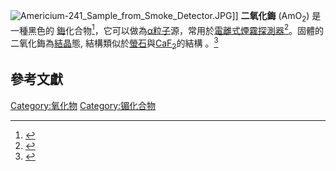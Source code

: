 {{Chembox
| Verifiedfields = changed
| Watchedfields = changed
| verifiedrevid = 404138578
| ImageFile = CaF2 polyhedra.png
|  ImageFile_Ref = {{Chemboximage|correct|??}}
|  ImageSize = 244
|  ImageName = 白色是氧，綠色是鋂
| IUPACName = Americium(IV) oxide
| SystematicName = 
|Section1={{Chembox Identifiers
| CASNo_Ref = {{cascite|correct|CAS}}
| CASNo = 12005-67-3
| PubChem = 57461988
| EC_number = 234-471-0
| MeSHName = 
| SMILES = [O--].[O--].[Am+4]
| StdInChI = 1S/Am.2O/q+4;2*-2
| StdInChI_Ref = {{stdinchicite|changed|chemspider}}
| StdInChIKey = GABXYUQCUHMHDP-UHFFFAOYSA-N
| StdInChIKey_Ref = {{stdinchicite|changed|chemspider}}
}}
|Section2 = {{Chembox Properties
|  Formula=AmO<sub>2</sub>
|  ExactMass =  274.990 g mol<sup>-1</sup>
|  Appearance = 黑色結晶}}
| Section3 = {{Chembox Structure
|  CrystalStruct = [[螢石|螢石]] (cubic), [[皮爾遜符號|''cF12'']]
|  SpaceGroup = Fm{{overline|3}}, No. 225}}
}}
[[File:Americium-241_Sample_from_Smoke_Detector.JPG|thumb]]]]
'''二氧化鋂''' (AmO<sub>2</sub>) 是一種黑色的
[[鋂|鋂]]化合物<ref name = G&E>{{cite book
| last1       = Greenwood
| first1      = N. N.
| last2       = Earnshaw
| first2      = A.
| title         = Chemistry of the Elements
| edition   = 2nd
| origyear  = 1997
| publisher = Pergamon Press
| isbn      = 0-08-022057-6
| page      = 1267
| lastauthoramp = y
}}</ref>，它可以做為[[α粒子|α粒子]]源，常用於[[電離式煙霧探測器|電離式煙霧探測器]]<ref>{{cite web |url= http://www.atsdr.cdc.gov/toxprofiles/tp156.pdf |title= Toxicological profile for americium |publisher= U.S. Department of Health and Human Services |accessdate= 15 January 2011 |date= April 2004 |archive-date= 2009-09-06 |archive-url= https://web.archive.org/web/20090906112953/http://www.atsdr.cdc.gov/toxprofiles/tp156.pdf |dead-url= no }}</ref>。固體的二氧化鋂為[[結晶|結晶]]態, 結構類似於[[螢石|螢石]]與[[氟化鈣|CaF<sub>2</sub>]]的結構 。<ref>{{Cite book  | last1 = Wells | first1 = A. F. (Alexander Frank) | title = Structural inorganic chemistry | date = 1984 | publisher = Clarendon Press  | location = Oxford | isbn = 978-0-19-855370-0}}
</ref>

== 參考文獻 ==
{{Reflist}}
{{镅化合物}}
{{Inorganic-compound-stub}}


[[Category:氧化物|Category:氧化物]]
[[Category:镅化合物|Category:镅化合物]]